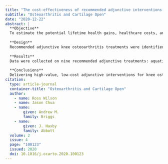```yaml
---
title: "The cost-effectiveness of recommended adjunctive interventions for knee osteoarthritis: Results from a computer simulation model"
subtitle: "Osteoarthritis and Cartilage Open"
date: "2020-12-22"
abstract: |
  **Objective**
  To estimate the potential lifetime health gains, healthcare costs, and cost-effectiveness of recommended adjunctive treatments for knee osteoarthritis delivered in addition to established core treatments, relative to core treatment only, from the perspective of the New Zealand (NZ) healthcare sector.
  
  **Design**
  Recommended adjunctive knee osteoarthritis treatments were identified in clinical practice guidelines. Evidence of effectiveness was sourced from existing systematic reviews and meta-analyses. Treatment costs were calculated by applying local reference prices to estimated resource use. We used a validated computer simulation model of the impacts of knee osteoarthritis to estimate the cost-effectiveness of each adjunctive treatment at willingness-to-pay thresholds of one (primary), two, and three times per-capita GDP ($NZ52 300).
  
  **Results**
  Data were collected on nine recommended adjunctive treatments: aquatic-based exercise, heat therapy, massage therapy, walking cane, cognitive behavioural therapy (CBT), topical non-steroidal anti-inflammatory drugs (NSAIDs), oral NSAIDs, intra-articular corticosteroids, and duloxetine. Relative to core treatments only, walking cane and heat therapy were cost-saving and provided greater QALYs; aquatic exercise and intra-articular corticosteroids were also cost-effective at all WTP thresholds. Topical NSAIDs and CBT were cost-effective only at higher WTP thresholds, while duloxetine, massage therapy, and oral NSAIDs were not cost-effective at any relevant threshold. Results were generally robust to varying modelling assumptions, although topical and oral NSAIDs and CBT became cost-effective in some scenarios.
  
  **Conclusions**
  Delivering high-value, low-cost adjunctive interventions for knee osteoarthritis, alongside recommended core treatment, could deliver substantial health gains at low cost to the health system.
citation: 
  type: article-journal
  container-title: "Osteoarthritis and Cartilage Open"
  author:
    - name: Ross Wilson
    - name: Jason Chua
    - name:
        given: Andrew M.
        family: Briggs
    - name:
        given: J. Haxby
        family: Abbott
  volume: 2
  issue: 4
  page: "100123"
  issued: 2020
  doi: 10.1016/j.ocarto.2020.100123
---
```

